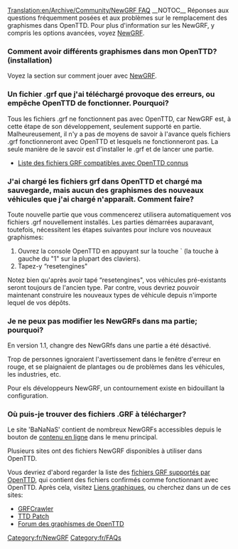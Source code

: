 [[Translation:en/Archive/Community/NewGRF FAQ]]
{{fr/FAQmenu}}
{{fr/Disponibilité|0.4}}
__NOTOC__
Réponses aux questions fréquemment posées et aux problèmes sur le remplacement des graphismes dans OpenTTD. Pour plus d'information sur les NewGRF, y compris les options avancées, voyez [[fr/Manual/NewGRF|NewGRF]].

===Comment avoir différents graphismes dans mon OpenTTD? (installation)===
Voyez la section sur comment jouer avec [[fr/Manual/NewGRF|NewGRF]].

===Un fichier .grf que j'ai téléchargé provoque des erreurs, ou empêche OpenTTD de fonctionner. Pourquoi?===

Tous les fichiers .grf ne fonctionnent pas avec OpenTTD, car NewGRF est, à cette étape de son développement, seulement supporté en partie. Malheureusement, il n'y a pas de moyens de savoir à l'avance quels fichiers .grf fonctionneront avec OpenTTD et lesquels ne fonctionneront pas. La seule manière de le savoir est d'installer le .grf et de lancer une partie.

* [[fr/Community/NewGRF/Main Page|Liste des fichiers GRF compatibles avec OpenTTD connus]]

===J'ai chargé les fichiers grf dans OpenTTD et chargé ma sauvegarde, mais aucun des graphismes des nouveaux véhicules que j'ai chargé n'apparaît. Comment faire?===

Toute nouvelle partie que vous commencerez utilisera automatiquement vos fichiers .grf nouvellement installés. Les parties démarrées auparavant, toutefois, nécessitent les étapes suivantes pour inclure vos nouveaux graphismes:

# Ouvrez la console OpenTTD en appuyant sur la touche ` (la touche à gauche du "1" sur la plupart des claviers).
# Tapez-y “resetengines"

Notez bien qu'après avoir tapé “resetengines", vos véhicules pré-existants seront toujours de l'ancien type. Par contre, vous devriez pouvoir maintenant construire les nouveaux types de véhicule depuis n'importe lequel de vos dépôts.

===Je ne peux pas modifier les NewGRFs dans ma partie; pourquoi?===
En version 1.1, changre des NewGRfs dans une partie a été désactivé.

Trop de personnes ignoraient l'avertissement dans le fenêtre d'erreur en rouge, et se plaignaient de plantages ou de problèmes dans les véhicules, les industries, etc.

Pour els développeurs NewGRF, un contournement existe en bidouillant la configuration.


===Où puis-je trouver des fichiers .GRF à télécharger?===

Le site 'BaNaNaS' contient de nombreux NewGRFs accessibles depuis le bouton de [[fr/Manual/Contenu En-ligne|contenu en ligne]] dans le menu principal.

Plusieurs sites ont des fichiers NewGRF disponibles à utiliser dans OpenTTD.

Vous devriez d'abord regarder la liste des [[fr/Community/NewGRF/Main Page|fichiers GRF supportés par OpenTTD]], qui contient des fichiers confirmés comme fonctionnant avec OpenTTD. Après cela, visitez [[fr/Archive/Lists/Lien#liens-graphiques|Liens graphiques]], ou cherchez dans un de ces sites:

* [http://grfcrawler.tt-forums.net/ GRFCrawler]
* [http://www.ttdpatch.net/newgrf.html TTD Patch]
* [http://www.tt-forums.net/viewforum.php?f=36 Forum des graphismes de OpenTTD]



[[Category:fr/NewGRF]]
[[Category:fr/FAQs]]